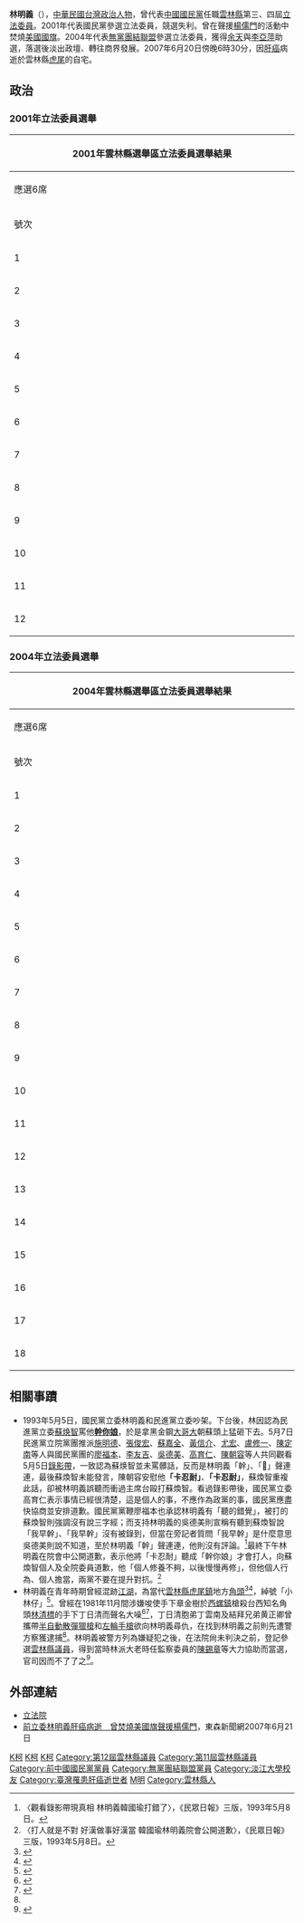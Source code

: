 {{Infobox AM
| name                = 林明義
| image               = 
| order= {{ROC}}第2-4屆[[立法委員|立法委員]]
| term_start= 1993年2月1日
| term_end= 2002年1月31日
| constituency=   雲林縣選舉區
| sex                 = 男
| birth_date          = 1954年6月1日
| birth_place         = {{TWN}}[[雲林縣|雲林縣]]
| death_date ={{death date and age|2007|6|20|1954|6|1}}
| death_place         ={{TWN}}[[雲林縣|雲林縣]][[虎尾鎮|虎尾鎮]]
| nationality         = {{ROC}}
| party               = {{Npsu}}
| otherparty         = {{Kmt}}（？-2004年）
| spouse              = 
| alma_mater          = 
}}
{{Infobox EPW
| educate = 
*淡江大學研究
| past = 
*雲林縣議會（第11屆）縣議員
*雲林縣議會（第12屆）縣議員
*立法院（第二屆）委員<br><span style="color: blue;">（1993年－1996年）</span>
*立法院（第三屆）委員<br><span style="color: blue;">（1996年－1999年）</span>
*立法院（第四屆）委員<br><span style="color: blue;">（1999年－2002年）</span>
*中國國民黨第十三屆全國代表大會代表
*雲林縣體育會跆拳委員會代表
*虎尾國際獅子會理事
}}
'''林明義'''（{{bd|1954年|6月1日|2007年|6月20日|catIdx=L}}），[[中華民國|中華民國]][[台灣|台灣]][[政治人物|政治人物]]，曾代表[[中國國民黨|中國國民黨]]任職[[雲林縣|雲林縣]]第三、四屆[[立法委員|立法委員]]。2001年代表國民黨參選立法委員，競選失利。曾在聲援[[楊儒門|楊儒門]]的活動中焚燒[[美國國旗|美國國旗]]。2004年代表[[無黨團結聯盟|無黨團結聯盟]]參選立法委員，獲得[[余天|余天]]與[[李亞萍_(藝人)|李亞萍]]助選，落選後淡出政壇、轉往商界發展。2007年6月20日傍晚6時30分，因[[肝癌|肝癌]]病逝於雲林縣[[虎尾鎮|虎尾]]的自宅。

==政治==
===2001年立法委員選舉===
{|class="wikitable sortable collapsible autocollapse" style="margin:auto; text-align:center"
|-
! colspan="7" width=620px|2001年雲林縣選舉區立法委員選舉結果
|-
! colspan="7" width=620px|應選6席
|-
!width=35  scope="col" class="unsortable"| 號次
!width=55 scope="col" class="unsortable"| 候選人
!width=120 scope="col" class="unsortable"| 政黨
!width=75  scope="col" class="unsortable"| 得票數
!width=75 scope="col" class="unsortable"| 得票率
!width=49 scope="col" class="unsortable"| 當選標記
|-
|1||[[陳劍松|陳劍松]]||{{Pfp}}||style="border-left:4px solid #F75000;" align="right"|35,612
|align="right"|10.52%
|align="center"|[[File:Vote1.svg|20px]]
|-
|2||[[高孟定|高孟定]]||{{Nonp}}||style="border-left:4px solid #000000;" align="right"|33,961
|align="right"|10.04%
|align="center"|[[File:Vote1.svg|20px]]
|-
|3||[[廖大林|廖大林]]||{{DPP}}||style="border-left:4px solid #1B9431;" align="right"|22,613
|align="right"|6.68%
|align="center"|
|-
|4||[[蘇治芬|蘇治芬]]||{{DPP}}||style="border-left:4px solid #1B9431;" align="right"|58,960
|align="right"|17.42%
|align="center"|[[File:Vote1.svg|20px]]
|-
|5||[[林國華|林國華]]||{{Dpp}}||style="border-left:4px solid #1B9431;" align="right"|37,231
|align="right"|11.00%
|align="center"|[[File:Vote1.svg|20px]]
|-
|6||[[曾蔡美佐|曾蔡美佐]]||{{Kmt}}||style="border-left:4px solid #000099;" align="right"|38,012
|align="right"|11.23%
|align="center"|[[File:Vote1.svg|20px]]
|-
|7||[[蔡桓生|蔡桓生]]||{{Nonp}}||style="border-left:4px solid #000000;" align="right"|1,232
|align="right"|0.36%
|align="center"|
|-
|8||[[侯惠仙|侯惠仙]]||{{Kmt}}||style="border-left:4px solid #000099;" align="right"|27,353
|align="right"|8.08%
|align="center"|
|-
|9||[[許舒博|許舒博]]||{{Kmt}}||style="border-left:4px solid #000099;" align="right"|31,886
|align="right"|9.42%
|align="center"|[[File:Vote1.svg|20px]]
|-
|10||林明義||{{KMT}}||style="border-left:4px solid #000099;" align="right"|29,530
|align="right"|8.73%
|align="center"|
|-
|11||[[何振盛|何振盛]]||{{NP}}||style="border-left:4px solid #FFD360;" align="right"|1,183
|align="right"|0.35%
|align="center"|
|-
|12||[[李建昇|李建昇]]||{{Tsu}}||style="border-left:4px solid #C69E6A;" align="right"|20,851
|align="right"|6.16%
|align="center"|
|}

===2004年立法委員選舉===
{|class="wikitable sortable collapsible autocollapse" style="margin:auto; text-align:center"
|-
! colspan="7" width=620px|2004年雲林縣選舉區立法委員選舉結果
|-
! colspan="7" width=620px|應選6席
|-
!width=35 scope="col" class="unsortable"| 號次
!width=55 scope="col" class="unsortable"| 候選人
!width=120 scope="col" class="unsortable"| 政黨
!width=75 scope="col" class="unsortable"| 得票數
!width=75 scope="col" class="unsortable"| 得票率
!width=49 scope="col" class="unsortable"| 當選標記
|-
|1||[[陳劍松|陳劍松]]||{{Pfp}}||style="border-left:4px solid #F75000;" align="right"|28,817
|align="right"|8.24%
|align="center"|
|-
|2||[[高金郎|高金郎]]||{{TWIP}}||style="border-left:4px solid #6ec5dc;" align="right"|730
|align="right"|0.21%
|align="center"|
|-
|3||[[陳憲中|陳憲中]]||{{Dpp}}||style="border-left:4px solid #1B9431;" align="right"|34,226
|align="right"|9.78%
|align="center"|[[File:Vote1.svg|20px]]
|-
|4||[[林國華|林國華]]||{{Dpp}}||style="border-left:4px solid #1B9431;" align="right"|29,034
|align="right"|8.30%
|align="center"|
|-
|5||[[曾蔡美佐|曾蔡美佐]]||{{Nonp}}||style="border-left:4px solid #000000;" align="right"|20,310
|align="right"|5.81%
|align="center"|
|-
|6||[[許舒博|許舒博]]||{{Kmt}}||style="border-left:4px solid #000099;" align="right"|39,233
|align="right"|11.21%
|align="center"|[[File:Vote1.svg|20px]]
|-
|7||[[劉調銅|劉調銅]]||{{Nonp}}||style="border-left:4px solid #000000;" align="right"|483
|align="right"|0.14%
|align="center"|
|-
|8||[[張麗善|張麗善]]||{{Nonp}}||style="border-left:4px solid #000000;" align="right"|51,436
|align="right"|14.70%
|align="center"|[[File:Vote1.svg|20px]]
|-
|9||[[廖福本|廖福本]]||{{Nonp}}||style="border-left:4px solid #000000;" align="right"|780
|align="right"|0.22%
|align="center"|
|-
|10||[[林樹山|林樹山]]||{{Dpp}}||style="border-left:4px solid #1b9431;" align="right"|38,313
|align="right"|10.95%
|align="center"|[[File:Vote1.svg|20px]]
|-
|11||[[侯惠仙|侯惠仙]]||{{Kmt}}||style="border-left:4px solid #000099;" align="right"|18,021
|align="right"|5.15%
|align="center"|
|-
|12||林明義||{{Npsu}}||style="border-left:4px solid #C205F1;" align="right"|6,256
|align="right"|1.79%
|align="center"|
|-
|13||[[蔡桓生|蔡桓生]]||{{Nonp}}||style="border-left:4px solid #000000;" align="right"|658
|align="right"|0.19%
|align="center"|
|-
|14||[[張碩文|張碩文]]||{{Kmt}}||style="border-left:4px solid #000099;" align="right"|42,221
|align="right"|12.07%
|align="center"|[[File:Vote1.svg|20px]]
|-
|15||[[鄭東來|鄭東來]]||{{Nonp}}||style="border-left:4px solid #000000;" align="right"|5,347
|align="right"|1.53%
|align="center"|
|-
|16||[[許樹福|許樹福]]||{{Nonp}}||style="border-left:4px solid #000000;" align="right"|457
|align="right"|0.13%
|align="center"|
|-
|17||[[吳炳輝|吳炳輝]]||{{Nonp}}||style="border-left:4px solid #000000;" align="right"|487
|align="right"|0.14%
|align="center"|
|-
|18||[[尹伶瑛|尹伶瑛]]||{{Tsu}}||style="border-left:4px solid #C69E6A;" align="right"|33,053
|align="right"|9.45%
|align="center"|[[File:Vote1.svg|20px]]
|}
==相關事蹟==
* 1993年5月5日，國民黨立委林明義和民進黨立委吵架。下台後，林因認為民進黨立委[[蘇焕智|蘇焕智]]罵他'''[[幹你娘|幹你娘]]'''，於是拿黑金鋼[[大哥大|大哥大]]朝蘇頭上猛砸下去。5月7日民進黨立院黨團推派[[施明德|施明德]]、[[張俊宏|張俊宏]]、[[蘇嘉全|蘇嘉全]]、[[黃信介|黃信介]]、[[尤宏|尤宏]]、[[盧修一|盧修一]]、[[陳定南|陳定南]]等人與國民黨團的[[廖福本|廖福本]]、[[李友吉|李友吉]]、[[吳德美|吳德美]]、[[高育仁|高育仁]]、[[陳朝容|陳朝容]]等人共同觀看5月5日[[錄影帶|錄影帶]]，一致認為蘇焕智並未罵髒話，反而是林明義「幹」、「𤞚」聲連連，最後蘇煥智未能發言，陳朝容安慰他'''「卡忍耐」'''、'''「卡忍耐」'''，蘇煥智重複此話，卻被林明義誤聽而衝過主席台毆打蘇煥智。看過錄影帶後，國民黨立委高育仁表示事情已經很清楚，這是個人的事，不應作為政黨的事，國民黨應盡快協商並安排道歉。國民黨黨鞭廖福本也承認林明義有「聽的錯覺」，被打的蘇煥智則強調沒有說三字經；而支持林明義的吳德美則宣稱有聽到蘇煥智說「我早幹」、「我早幹」沒有被錄到，但當在旁記者質問「我早幹」是什麼意思吳德美則說不知道，至於林明義「幹」聲連連，他則沒有評論。<ref>〈觀看錄影帶現真相 林明義韓國瑜打錯了〉，《民眾日報》三版，1993年5月8日。</ref>最終下午林明義在院會中公開道歉，表示他將「卡忍耐」聽成「幹你娘」才會打人，向蘇煥智個人及全院委員道歉，他「個人修養不夠，以後慢慢再修」，但他個人行為、個人擔當，兩黨不要在提升對抗。<ref>〈打人就是不對 好漢做事好漢當 韓國瑜林明義院會公開道歉〉，《民眾日報》三版，1993年5月8日。</ref>
*林明義在青年時期曾經混跡[[江湖|江湖]]，為當代[[雲林縣|雲林縣]][[虎尾鎮|虎尾鎮]]地方[[角頭|角頭]]<ref>{{Cite book|title=黑金: 台灣政治與經濟實況揭密|last=陳國霖|first=|publisher=商周出版|year=2004|isbn=9861242074|location=|pages=}}</ref><ref>{{Cite news|url=|title=國會雙週刊，第1-19期|author=|date=1993|work=|publisher=國會雜誌社|accessdate=|language=|format=}}</ref>，綽號「小林仔」<ref>{{Cite news|url=|title=財訊月刊，第174-175卷|author=|date=1996|work=|publisher=財訊雜誌社|accessdate=|language=|format=}}</ref>。曾經在1981年11月間涉嫌唆使手下章金樹於[[西螺鎮|西螺鎮]]槍殺台西知名角頭[[林清標|林清標]]的手下丁日清而聲名大噪<ref name=":0">{{Cite news|url=|title=聯合月刊，第24-29期|author=|date=1983|work=|publisher=聯合月刊雜誌社|accessdate=|language=|format=}}</ref><ref>{{Cite news|url=|title=展望，第314-325 期|author=|date=1993|work=|publisher=展望雜誌社|accessdate=|language=|format=}}</ref>，丁日清胞弟丁雲南及結拜兄弟黄正卿曾攜帶[[半自動霰彈槍|半自動散彈獵槍]]和[[左轮手枪|左輪手槍]]欲向林明義尋仇，在找到林明義之前則先遭警方察獲逮捕<ref name=":0" />。林明義被警方列為嫌疑犯之後，在法院尙未判決之前，登記參選[[雲林縣議會|雲林縣議員]]，得到當時林派大老時任監察委員的[[陳錫章|陳錫章]]等大力協助而當選，官司因而不了了之<ref>{{Cite book|title=解散國民黨: 終結台灣人心靈夢魘|last=張清芳|first=|publisher=木棉國際事業有限公司|year=2000|isbn=|location=|pages=}}</ref>。

==外部連結==
*[http://www.ly.gov.tw/ly/01_introduce/0103_leg/leg_main/leg_ver01_01.jsp?ItemNO=01030100&lgno=00049&stage=4 立法院] {{Wayback|url=http://www.ly.gov.tw/ly/01_introduce/0103_leg/leg_main/leg_ver01_01.jsp?ItemNO=01030100&lgno=00049&stage=4 |date=20070930210233 }}
*[https://web.archive.org/web/20081009060556/http://www.ettoday.com/2007/06/21/91-2114666.htm 前立委林明義肝癌病逝　曾焚燒美國旗聲援楊儒門]，東森新聞網2007年6月21日
{{中華民國第二屆立法委員}}
{{中華民國第三屆立法委員}}
{{中華民國第四屆立法委員}}

{{DEFAULTSORT:Lin林}}
[[Category:第四屆立法院立法委員|K柯]]
[[Category:第三屆立法院立法委員|K柯]]
[[Category:第二屆立法院立法委員|K柯]]
[[Category:第12屆雲林縣議員|Category:第12屆雲林縣議員]]
[[Category:第11屆雲林縣議員|Category:第11屆雲林縣議員]]
[[Category:前中國國民黨黨員|Category:前中國國民黨黨員]]
[[Category:無黨團結聯盟黨員|Category:無黨團結聯盟黨員]]
[[Category:淡江大學校友|Category:淡江大學校友]]
[[Category:臺灣罹患肝癌逝世者|Category:臺灣罹患肝癌逝世者]]
[[Category:林姓|M明]]
[[Category:雲林縣人|Category:雲林縣人]]
